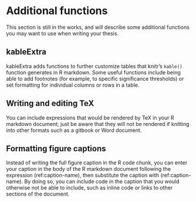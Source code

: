 # Additional functions

This section is still in the works, and will describe some additional functions you may want to use when writing your thesis.

## kableExtra

kableExtra adds functions to further customize tables that knitr's `kable()` 
function generates in R markdown. Some useful functions include being able to
add footnotes (for example, to specific significance thresholds) or set 
formatting for individual columns or rows in a table.

## Writing and editing TeX

You can include expressions that would be rendered by TeX in your R markdown 
document; just be aware that they will not be rendered if knitting into 
other formats such as a gitbook or Word document.

## Formatting figure captions

Instead of writing the full figure caption in the R code chunk, you can enter
your caption in the body of the R markdown document following the expression
(ref:caption-name), then substitute the caption with (ref:caption-name). By
doing so, you can include code in the caption that you would otherwise not be 
able to include, such as inline code or links to other sections of the document.
